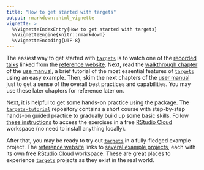 ```yaml
---
title: "How to get started with targets"
output: rmarkdown::html_vignette
vignette: >
  %\VignetteIndexEntry{How to get started with targets}
  %\VignetteEngine{knitr::rmarkdown}
  %\VignetteEncoding{UTF-8}
---
```


The easiest way to get started with [`targets`](https://github.com/wlandau/targets) is to watch one of the [recorded talks](https://wlandau.github.io/targets/#recorded-talks) linked from the [reference website](https://wlandau.github.io/targets/). Next, read the [walkthrough chapter](https://wlandau.github.io/targets-manual/walkthrough.html) of the [use manual](https://wlandau.github.io/targets-manual/), a brief tutorial of the most essential features of [`targets`](https://github.com/wlandau/targets) using an easy example. Then, skim the next chapters of the [user manual](https://wlandau.github.io/targets-manual/) just to get a sense of the overall best practices and capabilities. You may use these later chapters for reference later on.

Next, it is helpful to get some hands-on practice using the package. The [`targets-tutorial`](https://github.com/wlandau/targets-tutorial) repository contains a short course with step-by-step hands-on guided practice to gradually build up some basic skills. Follow [these instructions](https://github.com/wlandau/targets-tutorial) to access the exercises in a free [RStudio Cloud](http://rstudio.cloud) workspace (no need to install anything locally).

After that, you may be ready to try out [`targets`](https://github.com/wlandau/targets) in a fully-fledged example project. The [reference website](http://wlandau.github.io/targets/) links to [several example projects](https://wlandau.github.io/targets/#examples), each with its own free [RStudio Cloud](http://rstudio.cloud) workspace. These are great places to experience [`targets`](https://github.com/wlandau/targets) projects as they exist in the real world.
